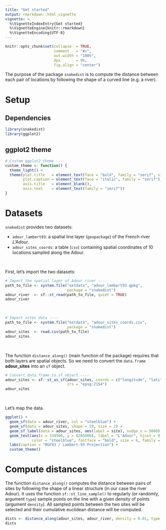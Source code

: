 ```yaml
---
title: "Get started"
output: rmarkdown::html_vignette
vignette: >
  %\VignetteIndexEntry{Get started}
  %\VignetteEngine{knitr::rmarkdown}
  %\VignetteEncoding{UTF-8}
---
```


```r
knitr::opts_chunk$set(collapse  = TRUE,
                      comment   = "#>",
                      out.width = "100%",
                      dpi       = 96,
                      fig.align = "center")
```


The purpose of the package `snakedist` is to compute the distance between each pair of locations by following the shape of a curved line (e.g. a river).



# Setup

## Dependencies

```r
library(snakedist)
library(ggplot2)
```


## ggplot2 theme

```r
# Custom ggplot2 theme ----
custom_theme <- function() {
  theme_light() + 
  theme(plot.title   = element_text(face = "bold", family = "serif", size = 18),
        plot.caption = element_text(face = "italic", family = "serif"),
        axis.title   = element_blank(),
        axis.text    = element_text(family = "serif"))
}
```

# Datasets

`snakedist` provides two datasets:

- `adour_lambert93`: a spatial line layer (`geopackage`) of the French river _L'Adour_.
- `adour_sites_coords`: a table (`csv`) containing spatial coordinates of 10 locations sampled along the Adour.

\

First, let's import the two datasets:


```r
# Import the spatial layer of Adour river ----
path_to_file <- system.file("extdata", "adour_lambert93.gpkg", 
                            package = "snakedist")
adour_river  <- sf::st_read(path_to_file, quiet = TRUE)
adour_river
```

\

```r
# Import sites data ----
path_to_file <- system.file("extdata", "adour_sites_coords.csv", 
                            package = "snakedist")
adour_sites  <- read.csv(path_to_file)
adour_sites
```

\

The function `distance_along()` (main function of the package) requires that 
both layers are spatial objects. So we need to convert the `data.frame` 
**adour_sites** into an `sf` object.

```r
# Convert data.frame to sf object ----
adour_sites <- sf::st_as_sf(adour_sites, coords = c("longitude", "latitude"), 
                            crs = "epsg:2154")
adour_sites
```

\

Let's map the data.

```r
ggplot() +
  geom_sf(data = adour_river, col = "steelblue") +
  geom_sf(data = adour_sites, shape = 19, size = 2) +
  geom_sf_label(data = adour_sites, aes(label = site), nudge_x = 5000) +
  geom_text(aes(x = 334500, y = 6285000), label = "L'Adour", hjust = 0,
            color = "steelblue", fontface = "bold", size = 6, family = "serif") +
  labs(caption = "RGF93 / Lambert-93 Projection") +
  custom_theme()
```


# Compute distances


The function `distance_along()` computes the distance between pairs of sites by following the shape of a linear structure (in our case the river Adour).
It uses the function `sf::st_line_sample()` to regularly (or randomly, argument `type`) sample points on the line with a given density of points (argument `density`). All sampled points between the two sites will be selected and their cumulative euclidean distance will be computed.


```r
dists <- distance_along(adour_sites, adour_river, density = 0.01, type = "regular", mc.cores = 2)
dists
```

